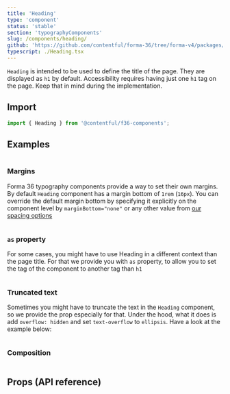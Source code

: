 ```yaml
---
title: 'Heading'
type: 'component'
status: 'stable'
section: 'typographyComponents'
slug: /components/heading/
github: 'https://github.com/contentful/forma-36/tree/forma-v4/packages/components/typography/src'
typescript: ./Heading.tsx
---
```


`Heading` is intended to be used to define the title of the page. They are displayed as `h1` by default. Accessibility requires having just one `h1` tag on the page. Keep that in mind during the implementation.

## Import

```js static=true
import { Heading } from '@contentful/f36-components';
```

## Examples

```jsx file=examples/HeadingExample.tsx

```

### Margins

Forma 36 typography components provide a way to set their own margins. By default `Heading` component has a margin bottom of `1rem` (`16px`). You can override the default margin bottom by specifying it explicitly on the component level by `marginBottom="none"` or any other value from [our spacing options](/tokens/spacing)

```jsx file=examples/HeadingSpacingExample.tsx

```

### `as` property

For some cases, you might have to use Heading in a different context than the page title. For that we provide you with `as` property, to allow you to set the tag of the component to another tag than `h1`

```jsx file=examples/HeadingTagExample.tsx

```

### Truncated text

Sometimes you might have to truncate the text in the `Heading` component, so we provide the prop especially for that. Under the hood, what it does is add `overflow: hidden` and set `text-overflow` to `ellipsis`. Have a look at the example below:

```jsx file=examples/HeadingTruncatedExample.tsx

```

### Composition

```jsx file=examples/HeadingCompositionExample.tsx

```

## Props (API reference)

<Props of="Heading" storybookPath="/story/typography-heading--basic" />
